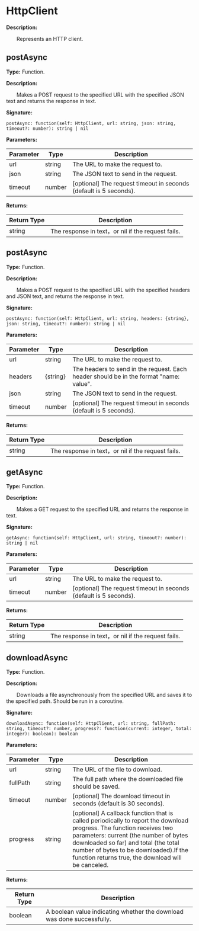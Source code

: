 
# HttpClient

**Description:**

&emsp;&emsp;Represents an HTTP client.

## postAsync

**Type:** Function.

**Description:**

&emsp;&emsp;Makes a POST request to the specified URL with the specified JSON text and returns the response in text.

**Signature:**
```tl
postAsync: function(self: HttpClient, url: string, json: string, timeout?: number): string | nil
```

**Parameters:**

| Parameter | Type | Description |
| --- | --- | --- |
| url | string | The URL to make the request to. |
| json | string | The JSON text to send in the request. |
| timeout | number | [optional] The request timeout in seconds (default is 5 seconds). |

**Returns:**

| Return Type | Description |
| --- | --- |
| string | The response in text，or nil if the request fails. |

## postAsync

**Type:** Function.

**Description:**

&emsp;&emsp;Makes a POST request to the specified URL with the specified headers and JSON text, and returns the response in text.

**Signature:**
```tl
postAsync: function(self: HttpClient, url: string, headers: {string}, json: string, timeout?: number): string | nil
```

**Parameters:**

| Parameter | Type | Description |
| --- | --- | --- |
| url | string | The URL to make the request to. |
| headers | \{string} | The headers to send in the request. Each header should be in the format "name: value". |
| json | string | The JSON text to send in the request. |
| timeout | number | [optional] The request timeout in seconds (default is 5 seconds). |

**Returns:**

| Return Type | Description |
| --- | --- |
| string | The response in text，or nil if the request fails. |

## getAsync

**Type:** Function.

**Description:**

&emsp;&emsp;Makes a GET request to the specified URL and returns the response in text.

**Signature:**
```tl
getAsync: function(self: HttpClient, url: string, timeout?: number): string | nil
```

**Parameters:**

| Parameter | Type | Description |
| --- | --- | --- |
| url | string | The URL to make the request to. |
| timeout | number | [optional] The request timeout in seconds (default is 5 seconds). |

**Returns:**

| Return Type | Description |
| --- | --- |
| string | The response in text，or nil if the request fails. |

## downloadAsync

**Type:** Function.

**Description:**

&emsp;&emsp;Downloads a file asynchronously from the specified URL and saves it to the specified path. Should be run in a coroutine.

**Signature:**
```tl
downloadAsync: function(self: HttpClient, url: string, fullPath: string, timeout?: number, progress?: function(current: integer, total: integer): boolean): boolean
```

**Parameters:**

| Parameter | Type | Description |
| --- | --- | --- |
| url | string | The URL of the file to download. |
| fullPath | string | The full path where the downloaded file should be saved. |
| timeout | number | [optional] The download timeout in seconds (default is 30 seconds). |
| progress | string | [optional] A callback function that is called periodically to report the download progress.	The function receives two parameters: current (the number of bytes downloaded so far)	and total (the total number of bytes to be downloaded).If the function returns true, the download will be canceled. |

**Returns:**

| Return Type | Description |
| --- | --- |
| boolean | A boolean value indicating whether the download was done successfully. |